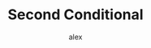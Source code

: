 ---
title: Second Conditional
type: 
  - lesson
slug: second-conditional
mainCategories: 
  - english
subcategories: 
  - conditionals
tags:
  - past
posted: 16/02/2021
updated: 16/02/2021
author: alex
portraitImage: second-portrait.jpg
landscapeImage: second-landscape.jpg
alt: the top of the world
photographer: alex
comments: false
associated: 
  - second-conditional
excerpt: Take the next step in learning the past tense and talk about an action before an action.
---